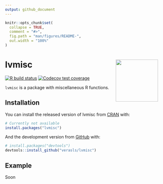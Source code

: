 ```yaml
---
output: github_document
---
```


<!-- README.md is generated from README.Rmd. Please edit that file -->

```r
knitr::opts_chunk$set(
  collapse = TRUE,
  comment = "#>",
  fig.path = "man/figures/README-",
  out.width = "100%"
)
```

# lvmisc <a href='https://lveras.com/lvmisc/'><img src='man/figures/logo.png' align="right" height="139" /></a>

<!-- badges: start -->
[![R build status](https://github.com/verasls/lvmisc/workflows/R-CMD-check/badge.svg)](https://github.com/verasls/lvmisc/actions)
[![Codecov test coverage](https://codecov.io/gh/verasls/lvmisc/branch/master/graph/badge.svg)](https://codecov.io/gh/verasls/lvmisc?branch=master)
<!-- badges: end -->

`lvmisc` is a package with miscellaneous R functions.


## Installation

You can install the released version of lvmisc from [CRAN](https://CRAN.R-project.org) with:

``` r
# Currently not available
install.packages("lvmisc")
```

And the development version from [GitHub](https://github.com/) with:

``` r
# install.packages("devtools")
devtools::install_github("verasls/lvmisc")
```
## Example

Soon
